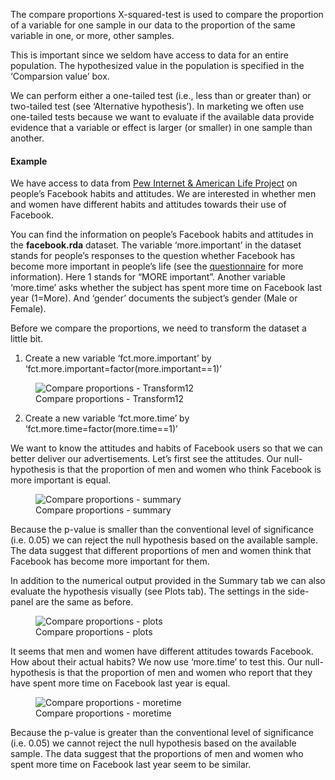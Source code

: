 The compare proportions X-squared-test is used to compare the proportion of a variable for one sample in our data to the proportion of the same variable in one, or more, other samples. 

This is important since we seldom have access to data for an entire population. The hypothesized value in the population is specified in the 'Comparsion value' box. 

We can perform either a one-tailed test (i.e., less than or greater than) or two-tailed test (see 'Alternative hypothesis'). In marketing we often use one-tailed tests because we want to evaluate if the available data provide evidence that a variable or effect is larger (or smaller) in one sample than another.

#### Example

We have access to data from [Pew Internet & American Life Project](http://www.pewinternet.org/Shared-Content/Data-Sets/2012/December-2012--Facebook-%28omnibus%29.aspx) on people's Facebook habits and attitudes. We are interested in whether men and women have different habits and attitudes towards their use of Facebook. 

You can find the information on people's Facebook habits and attitudes in the __facebook.rda__ dataset. The variable 'more.important' in the dataset stands for people's responses to the question whether Facebook has become more important in people's life (see the [questionnaire](http://www.pewinternet.org/~/media/Files/Data%20Sets/2012/Omnibus_Dec_2012_Quest.docx) for more information). Here 1 stands for "MORE important". Another variable 'more.time' asks whether the subject has spent more time on Facebook last year (1=More). And 'gender' documents the subject's gender (Male or Female).

Before we compare the proportions, we need to transform the dataset a little bit. 

1) Create a new variable 'fct.more.important' by 'fct.more.important=factor(more.important==1)'

![Compare proportions - Transform12](figures/CompareProportionsTransform.png)

2) Create a new variable 'fct.more.time' by 'fct.more.time=factor(more.time==1)'


We want to know the attitudes and habits of Facebook users so that we can better deliver our advertisements. Let's first see the attitudes. Our null-hypothesis is that the proportion of men and women who think Facebook is more important is equal. 

![Compare proportions - summary](figures/CompareProportionsSummary.png)

Because the p-value is smaller than the conventional level of significance (i.e. 0.05) we can reject the null hypothesis based on the available sample. The data suggest that different proportions of men and women think that Facebook has become more important for them.

In addition to the numerical output provided in the Summary tab we can also evaluate the hypothesis visually (see Plots tab). The settings in the side-panel are the same as before. 

![Compare proportions - plots](figures/CompareProportionsPlots.png)

It seems that men and women have different attitudes towards Facebook. How about their actual habits? We now use 'more.time' to test this. Our null-hypothesis is that the proportion of men and women who report that they have spent more time on Facebook last year is equal. 

![Compare proportions - moretime](figures/CompareProportionsMoretime.png)

Because the p-value is greater than the conventional level of significance (i.e. 0.05) we cannot reject the null hypothesis based on the available sample. The data suggest that the proportions of men and women who spent more time on Facebook last year seem to be similar.
